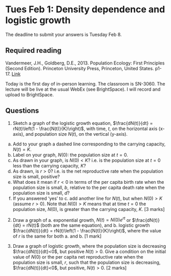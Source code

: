 # Tues Feb 1: Density dependence and logistic growth

The deadline to submit your answers is Tuesday Feb 8.

## Required reading
Vandermeer, J.H., Goldberg, D.E., 2013. Population Ecology: First Principles (Second Edition). Princeton University Press, Princeton, United States. p1-17. [Link](https://ebookcentral-proquest-com.qe2a-proxy.mun.ca/lib/mun/detail.action?docID=1205619)

Today is the first day of in-person learning. The classroom is SN-3060. The lecture will be live at the usual WebEx (see BrightSpace). I will record and upload to BrightSpace.

## Questions
1. Sketch a graph of the logistic growth equation, $\frac{dN(t)}{dt} = rN(t)\left(1 - \frac{N(t)}{K}\right)$,  with time, $t$, on the horizontal axis (x-axis), and population size $N(t)$, on the vertical (y-axis).

a. Add to your graph a dashed line corresponding to the carrying capacity, $N(t) = K$.
b. Label on your graph, $N(0)$: the population size at $t=0$.
c. As drawn in your graph, is $N(0)<K$? i.e. is the population size at $t=0$ less than the carrying capacity, $K$?
d. As drawn, is $r > 0$? i.e. is the net reproductive rate when the population size is small, positive?
e. What does it mean if $r<0$ in terms of the per capita birth rate when the population size is small, $b$, relative to the per capita death rate when the population size is small, $d$?
f. If you answered 'yes' to c. add another line for $N(t)$, but when $N(0)>K$ (assume $r>0$). Note that $N(0)>K$ means that at time $t=0$ the population size, $N(0)$, is greater than the carrying capacity, $K$. 
[3 marks]

2. Draw a graph of a. exponential growth, $N(t) = N(0)e^{rt}$ or $\frac{dN(t)}{dt} = rN(t)$ (both are the same equation), and b. logistic growth $\frac{dN(t)}{dt} = rN(t)\left(1 - \frac{N(t)}{K}\right)$, where the value of $r$ is the same for both a. and b. [1 mark]

3. Draw a graph of logistic growth, where the population size is decreasing $\frac{dN(t)}{dt}<0$, but positive $N(t)>0$. Give a condition on the initial value of $N(0)$ or the per capita net reproductive rate when the population size is small, $r$, such that the population size is decreasing, $\frac{dN(t)}{dt}<0$, but positive, $N(t)>0$. [2 marks]
